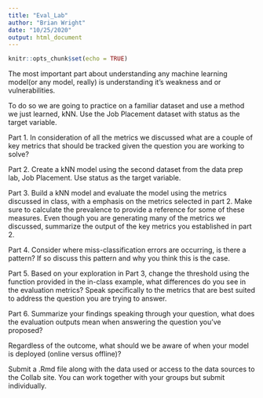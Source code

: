 ```yaml
---
title: "Eval_Lab"
author: "Brian Wright"
date: "10/25/2020"
output: html_document
---
```


```r
knitr::opts_chunk$set(echo = TRUE)
```

The most important part about understanding any machine learning model(or any model, really) is understanding it's weakness and or vulnerabilities. 

To do so we are going to practice on a familiar dataset and use a method we just learned, kNN. Use the Job Placement dataset with status as the target variable.  

Part 1. In consideration of all the metrics we discussed what are a couple of key metrics that should be tracked given the question you are working to solve?

Part 2. Create a kNN model using the second dataset from the data prep lab, Job Placement. Use status as the target variable.   

Part 3. Build a kNN model and evaluate the model using the metrics discussed in class, with a emphasis on the metrics selected in part 2. Make sure to calculate the prevalence to provide a reference for some of these measures. Even though you are generating many of the metrics we discussed, summarize the output of the key metrics you established in part 2. 

Part 4.  Consider where miss-classification errors are occurring, is there a pattern? If so discuss this pattern and why you think this is the case. 

Part 5. Based on your exploration in Part 3, change the threshold using the function provided in the in-class example, what differences do you see in the evaluation metrics? Speak specifically to the metrics that are best suited to address the question you are trying to answer. 

Part 6. Summarize your findings speaking through your question, what does the evaluation outputs mean when answering the question you've proposed?

Regardless of the outcome, what should we be aware of when your model is deployed (online versus offline)? 

Submit a .Rmd file along with the data used or access to the data sources to the Collab site. You can work together with your groups but submit individually. 

